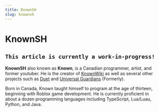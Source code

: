 ```yaml
---
title: KnownSH
slug: knownsh
---
```


# KnownSH 
## `This article is currently a work-in-progress!`
<KHTML/>

**KnownSH** also known as **Known**, is a Canadian programmer, artist, and former youtuber. He is the creator of [KnownWiki](/) as well as several other projects such as [Duet]() and [Universal Guardians]() (Formerly).

Born in Canada, Known taught himself to program at the age of thirteen, beginning with Roblox game development. He is currently proficient in about a dozen programming languages including TypeScript, Lua/Luau, Python, and Java.